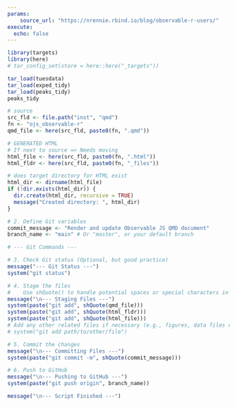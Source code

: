 ```yaml
---
params:
    source_url: "https://nrennie.rbind.io/blog/observable-r-users/"
execute:
  echo: false
---
```



```r
library(targets)
library(here)
# tar_config_set(store = here::here("_targets"))
```

```r
tar_load(tuesdata)
tar_load(exped_tidy)
tar_load(peaks_tidy)
peaks_tidy
```

```r
# source
src_fld <- file.path("inst", "qmd")
fn <- "ojs_observable-r"
qmd_file <- here(src_fld, paste0(fn, ".qmd"))

# GENERATED HTML
# If next to source => Needs moving
html_file <- here(src_fld, paste0(fn, ".html"))
html_fldr <- here(src_fld, paste0(fn, "_files"))

# does target directory for HTML exist
html_dir <- dirname(html_file)
if (!dir.exists(html_dir)) {
  dir.create(html_dir, recursive = TRUE)
  message("Created directory: ", html_dir)
}

# 2. Define Git variables
commit_message <- "Render and update Observable JS QMD document"
branch_name <- "main" # Or "master", or your default branch

# --- Git Commands ---

# 3. Check Git status (Optional, but good practice)
message("--- Git Status ---")
system("git status")

# 4. Stage the files
#    Use shQuote() to handle potential spaces or special characters in paths
message("\n--- Staging Files ---")
system(paste("git add", shQuote(qmd_file)))
system(paste("git add", shQuote(html_fldr)))
system(paste("git add", shQuote(html_file)))
# Add any other related files if necessary (e.g., figures, data files committed)
# system("git add path/to/other/file")

# 5. Commit the changes
message("\n--- Committing Files ---")
system(paste("git commit -m", shQuote(commit_message)))

# 6. Push to GitHub
message("\n--- Pushing to GitHub ---")
system(paste("git push origin", branch_name))

message("\n--- Script Finished ---")
```
